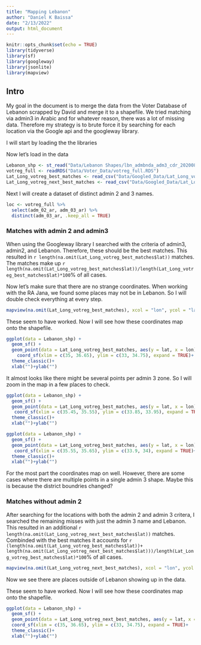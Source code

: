 ```yaml
---
title: "Mapping Lebanon"
author: "Daniel K Baissa"
date: "2/13/2022"
output: html_document
---
```


```r
knitr::opts_chunk$set(echo = TRUE)
library(tidyverse)
library(sf)
library(googleway)
library(jsonlite)
library(mapview)
```

## Intro

My goal in the document is to merge the data from the Voter Database of Lebanon scrapped by David and merge it to a shapefile. We tried matching via admin3 in Arabic and for whatever reason, there was a lot of missing data. Therefore my strategy is to brute force it by searching for each location via the Google api and the googleway library.

I will start by loading the the libraries


Now let's load in the data

```r
Lebanon_shp <- st_read("Data/Lebanon Shapes/lbn_admbnda_adm3_cdr_20200810.shp")
votreg_full <- readRDS("Data/Voter_Data/votreg_full.RDS")
Lat_Long_votreg_best_matches <- read_csv("Data/Googled_Data/Lat_Long_votreg_best_matches_full.csv")
Lat_Long_votreg_next_best_matches <- read_csv("Data/Googled_Data/Lat_Long_votreg_next_best_matches_full.csv")
```

Next I will create a dataset of distinct admin 2 and 3 names.

```r

loc <- votreg_full %>% 
  select(adm_02_ar, adm_03_ar) %>%
  distinct(adm_03_ar, .keep_all = TRUE)

```


### Matches with admin 2 and admin3


When using the Googleway library I searched with the criteria of admin3, admin2, and Lebanon. Therefore, these should be the best matches. This resulted in `r length(na.omit(Lat_Long_votreg_best_matches$lat))` matches. The matches make up `r length(na.omit(Lat_Long_votreg_best_matches$lat))/length(Lat_Long_votreg_best_matches$lat)*100`% of all cases. 

Now let's make sure that there are no strange coordinates. When working with the RA Jana, we found some places may not be in Lebanon. So I will double check everything at every step.

```r


mapview(na.omit(Lat_Long_votreg_best_matches), xcol = "lon", ycol = "lat", crs = 4269, grid = FALSE)


```


These seem to have worked. Now I will see how these coordinates map onto the shapefile.

```r
ggplot(data = Lebanon_shp) +
  geom_sf() +
  geom_point(data = Lat_Long_votreg_best_matches, aes(y = lat, x = lon), color = 'red') +
    coord_sf(xlim = c(35, 36.65), ylim = c(33, 34.75), expand = TRUE)+
  theme_classic()+
  xlab("")+ylab("")
```

It almost looks like there might be several points per admin 3 zone. So I will zoom in the map in a few places to check.

```r
ggplot(data = Lebanon_shp) +
  geom_sf() +
  geom_point(data = Lat_Long_votreg_best_matches, aes(y = lat, x = lon), color = 'red') +
   coord_sf(xlim = c(35.45, 35.55), ylim = c(33.85, 33.95), expand = TRUE)+
  theme_classic()+
  xlab("")+ylab("")
```


```r
ggplot(data = Lebanon_shp) +
  geom_sf() +
  geom_point(data = Lat_Long_votreg_best_matches, aes(y = lat, x = lon), color = 'red') +
   coord_sf(xlim = c(35.55, 35.65), ylim = c(33.9, 34), expand = TRUE)+
  theme_classic()+
  xlab("")+ylab("")
```

For the most part the coordinates map on well. However, there are some cases where there are multiple points in a single admin 3 shape. Maybe this is because the district boundries changed?

### Matches without admin 2

After searching for the locations with both the admin 2 and admin 3 critera, I searched the remaining misses with just the admin 3 name and Lebanon. This resulted in an additional `r length(na.omit(Lat_Long_votreg_next_best_matches$lat))` matches. Combinded with the best matches it accounts for `r (length(na.omit(Lat_Long_votreg_best_matches$lat))+ length(na.omit(Lat_Long_votreg_next_best_matches$lat)))/length(Lat_Long_votreg_best_matches$lat)*100`% of all cases. 

```r

mapview(na.omit(Lat_Long_votreg_next_best_matches), xcol = "lon", ycol = "lat", crs = 4269, grid = FALSE)

```

Now we see there are places outside of Lebanon showing up in the data.

These seem to have worked. Now I will see how these coordinates map onto the shapefile.

```r
ggplot(data = Lebanon_shp) +
  geom_sf() +
  geom_point(data = Lat_Long_votreg_next_best_matches, aes(y = lat, x = lon), color = 'red') +
  coord_sf(xlim = c(35, 36.65), ylim = c(33, 34.75), expand = TRUE)+
  theme_classic()+
  xlab("")+ylab("")
```

